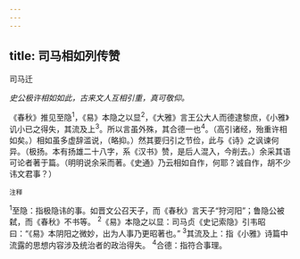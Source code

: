 ```yaml
---
---
---
```

title: 司马相如列传赞
---



司马迁

*史公极许相如如此，古来文人互相引重，真可敬仰。*

《春秋》推见至隐<sup>1</sup>，《易》本隐之以显<sup>2</sup>，《大雅》言王公大人而德逮黎庶，《小雅》讥小已之得失，其流及上<sup>3</sup>。所以言虽外殊，其合德一也<sup>4</sup>。（高引诸经，殆重许相如矣。）相如虽多虚辞滥说，（略抑。）然其要归引之节俭，此与《诗》之讽谏何异。（极扬。本有扬雄二十八字，系《汉书》赞，是后人混入，今削去。）余采其语可论者著于篇。（明明说余采而著。《史通》乃云相如自作，何耶？诚自作，胡不少讳文君事？）

<sup>注释</sup>

<sup>1</sup>至隐：指极隐讳的事。如晋文公召天子，而《春秋》言天子“狩河阳”；鲁隐公被弑，而《春秋》不书等。
<sup>2</sup>《易》本隐之以显：司马贞《史记索隐》引韦昭曰：“《易》本阴阳之微妙，出为人事乃更昭著也。”
<sup>3</sup>其流及上：指《小雅》诗篇中流露的思想内容涉及统治者的政治得失。
<sup>4</sup>合德：指符合事理。